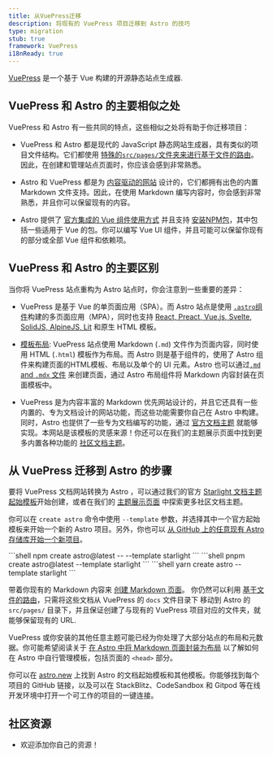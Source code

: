 ```yaml
---
title: 从VuePress迁移
description: 将现有的 VuePress 项目迁移到 Astro 的技巧
type: migration
stub: true
framework: VuePress
i18nReady: true
---
```


[VuePress](https://vuePress.vuejs.org) 是一个基于 Vue 构建的开源静态站点生成器.

## VuePress 和 Astro 的主要相似之处

VuePress 和 Astro 有一些共同的特点，这些相似之处将有助于你迁移项目：

- VuePress 和 Astro 都是现代的 JavaScript 静态网站生成器，具有类似的项目文件结构。它们都使用 [特殊的`src/pages/`文件夹来进行基于文件的路由](/zh-cn/basics/astro-pages/)。因此，在创建和管理站点页面时，你应该会感到非常熟悉。

- Astro 和 VuePress 都是为 [内容驱动的网站](/zh-cn/concepts/why-astro/#内容驱动) 设计的，它们都拥有出色的内置 Markdown 文件支持。因此，在使用 Markdown 编写内容时，你会感到非常熟悉，并且你可以保留现有的内容。

- Astro 提供了 [官方集成的 Vue 组件使用方式](/zh-cn/guides/integrations-guide/vue/) 并且支持 [安装NPM包](/zh-cn/guides/imports/#npm-包)，其中包括一些适用于 Vue 的包。你可以编写 Vue UI 组件，并且可能可以保留你现有的部分或全部 Vue 组件和依赖项。


## VuePress 和 Astro 的主要区别

当你将 VuePress 站点重构为 Astro 站点时，你会注意到一些重要的差异：

- VuePress 是基于 Vue 的单页面应用（SPA）。而 Astro 站点是使用 [`.astro`组件](/zh-cn/basics/astro-components/)构建的多页面应用（MPA），同时也支持 [React, Preact, Vue.js, Svelte, SolidJS, AlpineJS, Lit](/zh-cn/guides/framework-components/) 和原生 HTML 模板。

- [模板布局](/zh-cn/basics/layouts/): VuePress 站点使用 Markdown (`.md`) 文件作为页面内容，同时使用 HTML (`.html`) 模板作为布局。而 Astro 则是基于组件的，使用了 Astro 组件来构建页面的HTML模板、布局以及单个的 UI 元素。Astro 也可以通过[`.md` and `.mdx` 文件](/zh-cn/guides/markdown-content/) 来创建页面，通过 Astro 布局组件将 Markdown 内容封装在页面模板中。

- VuePress 是为内容丰富的 Markdown 优先网站设计的，并且它还具有一些内置的、专为文档设计的网站功能，而这些功能需要你自己在 Astro 中构建。同时，Astro 也提供了一些专为文档编写的功能，通过 [官方文档主题](https://starlight.astro.build) 就能够实现。本网站是该模板的灵感来源！你还可以在我们的主题展示页面中找到更多内置各种功能的 [社区文档主题](https://astro.build/themes?search=&categories%5B%5D=docs)。

## 从 VuePress 迁移到 Astro 的步骤

要将 VuePress 文档网站转换为 Astro ，可以通过我们的官方 [Starlight 文档主题起始模板](https://starlight.astro.build/zh/)开始创建，或者在我们的 [主题展示页面](https://astro.build/themes?search=&categories%5B%5D=docs) 中探索更多社区文档主题。

你可以在 `create astro` 命令中使用 `--template` 参数，并选择其中一个官方起始模板来开始一个新的 Astro 项目。另外，你也可以 [从 GitHub 上的任意现有 Astro 存储库开始一个新项目](/zh-cn/install-and-setup/#use-a-theme-or-starter-template)。

  <PackageManagerTabs>
    <Fragment slot="npm">
    ```shell
    npm create astro@latest -- --template starlight
    ```
    </Fragment>
    <Fragment slot="pnpm">
    ```shell
    pnpm create astro@latest --template starlight
    ```
    </Fragment>
    <Fragment slot="yarn">
    ```shell
    yarn create astro --template starlight
    ```
    </Fragment>
  </PackageManagerTabs>

带着你现有的 Markdown 内容来 [创建 Markdown 页面](/zh-cn/guides/markdown-content/)。 你仍然可以利用 [基于文件的路由](/zh-cn/guides/routing/)，只需将这些文档从 VuePress 的 `docs` 文件目录下 移动到 Astro 的 `src/pages/` 目录下，并且保证创建了与现有的 VuePress 项目对应的文件夹，就能够保留现有的 URL. 

VuePress 或你安装的其他任意主题可能已经为你处理了大部分站点的布局和元数据。你可能希望阅读关于 [在 Astro 中将 Markdown 页面封装为布局](/zh-cn/basics/layouts/#markdownmdx-布局) 以了解如何在 Astro 中自行管理模板，包括页面的 `<head>` 部分。

你可以在 [astro.new](https://astro.new) 上找到 Astro 的文档起始模板和其他模板。你能够找到每个项目的 GitHub 链接，以及可以在 StackBlitz、CodeSandbox 和 Gitpod 等在线开发环境中打开一个可工作的项目的一键连接。

## 社区资源

- 欢迎添加你自己的资源！
